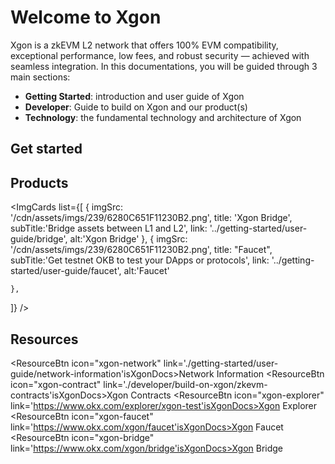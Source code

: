 # Welcome to Xgon
Xgon is a zkEVM L2 network that offers 100% EVM compatibility, exceptional performance, low fees, and robust security — achieved with seamless integration. 
In this documentations, you will be guided through 3 main sections:
- **Getting Started**: introduction and user guide of Xgon
- **Developer**: Guide to build on Xgon and our product(s)
- **Technology**: the fundamental technology and architecture of Xgon

## Get started
<Card mainTitle="What is Xgon" subTitle='Explore how Xgon scales Ethereum' link="./getting-started/introduction"/>
<Card mainTitle="Build on Xgon" subTitle='Quickstart guide to start building on Xgon' link="./developer/build-on-xgon/quickstart"/>
<Card mainTitle="Deploy smart contract" subTitle='Guide to deploy smart contracts with Truffle, Hardhart and Foundry' link="./developer/smart-contract/deploy-using-truffle"/>

## Products
<ImgCards
  list={[
    {
      imgSrc: '/cdn/assets/imgs/239/6280C651F11230B2.png',
      title: 'Xgon Bridge',
      subTitle:'Bridge assets between L1 and L2',
      link: '../getting-started/user-guide/bridge',
      alt:'Xgon Bridge'
    },
    {
      imgSrc: '/cdn/assets/imgs/239/6280C651F11230B2.png',
      title: "Faucet",
      subTitle:'Get testnet OKB to test your DApps or protocols',
      link: '../getting-started/user-guide/faucet',
      alt:'Faucet'

    },
]}
/>

## Resources
<ResourceBtn icon="xgon-network" link='./getting-started/user-guide/network-information'isXgonDocs>Network Information</ResourceBtn>
<ResourceBtn icon="xgon-contract" link='./developer/build-on-xgon/zkevm-contracts'isXgonDocs>Xgon Contracts</ResourceBtn>
<ResourceBtn icon="xgon-explorer" link='https://www.okx.com/explorer/xgon-test'isXgonDocs>Xgon Explorer</ResourceBtn>
<ResourceBtn icon="xgon-faucet" link='https://www.okx.com/xgon/faucet'isXgonDocs>Xgon Faucet</ResourceBtn>
<ResourceBtn icon="xgon-bridge" link='https://www.okx.com/xgon/bridge'isXgonDocs>Xgon Bridge</ResourceBtn>